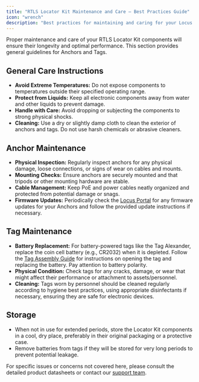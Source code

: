 ```yaml
---
title: "RTLS Locator Kit Maintenance and Care – Best Practices Guide"
icon: "wrench"
description: "Best practices for maintaining and caring for your Locus RTLS Locator Kit to ensure optimal performance."
---
```



Proper maintenance and care of your RTLS Locator Kit components will ensure their longevity and optimal performance. This section provides general guidelines for Anchors and Tags.

## General Care Instructions

- **Avoid Extreme Temperatures:** Do not expose components to temperatures outside their specified operating range.
- **Protect from Liquids:** Keep all electronic components away from water and other liquids to prevent damage.
- **Handle with Care:** Avoid dropping or subjecting the components to strong physical shocks.
- **Cleaning:** Use a dry or slightly damp cloth to clean the exterior of anchors and tags. Do not use harsh chemicals or abrasive cleaners.

## Anchor Maintenance

- **Physical Inspection:** Regularly inspect anchors for any physical damage, loose connections, or signs of wear on cables and mounts.
- **Mounting Checks:** Ensure anchors are securely mounted and that tripods or other mounting hardware are stable.
- **Cable Management:** Keep PoE and power cables neatly organized and protected from potential damage or snags.
- **Firmware Updates:** Periodically check the [Locus Portal](https://portal.locusconnect.com) for any firmware updates for your Anchors and follow the provided update instructions if necessary.

## Tag Maintenance

- **Battery Replacement:** For battery-powered tags like the Tag Alexander, replace the coin cell battery (e.g., CR2032) when it is depleted. Follow the [Tag Assembly Guide](./LocatorKitAssembly#tag-alexander-asset-unboxing--assembly) for instructions on opening the tag and replacing the battery. Pay attention to battery polarity.
- **Physical Condition:** Check tags for any cracks, damage, or wear that might affect their performance or attachment to assets/personnel.
- **Cleaning:** Tags worn by personnel should be cleaned regularly according to hygiene best practices, using appropriate disinfectants if necessary, ensuring they are safe for electronic devices.

## Storage

- When not in use for extended periods, store the Locator Kit components in a cool, dry place, preferably in their original packaging or a protective case.
- Remove batteries from tags if they will be stored for very long periods to prevent potential leakage.

For specific issues or concerns not covered here, please consult the detailed product datasheets or contact our [support team](/ProjectExecution/Troubleshooting/RaiseSupportTicket).